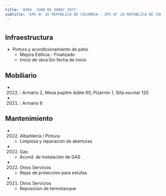 ```yaml
---
title: 'AVDA. JUAN DE GARAY 3972'
subtitle: 'EPA N° 26 REPUBLICA DE COLOMBIA - EPC N° 26 REPUBLICA DE COLOMBIA'
---
```


#
## Infraestructura

* Pintura y acondicionamiento de patio 
    + Mejora Edilicia - Finalizado 
    + Inicio de obra:Sin fecha de inicio 



## Mobiliario

*  (2022) : Armario 2, Mesa pupitre doble 60, Pizarrón 1, Silla escolar 120 

*  (2021) : Armario 6 





## Mantenimiento

*  (2022) Albañileria / Pintura 
    + Limpieza y reparacion de aberturas

*  (2022) Gas 
    + Acond. de instalación de GAS

*  (2022) Otros Servicios 
    + Rejas de proteccion para estufas

*  (2021) Otros Servicios 
    + Reposicion de termotanque






